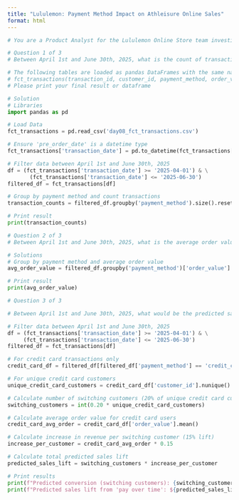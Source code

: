 ```yaml
---
title: "Lululemon: Payment Method Impact on Athleisure Online Sales"
format: html
---
```

```python
# You are a Product Analyst for the Lululemon Online Store team investigating how alternative payment methods might influence sales performance. The team wants to understand the potential impact of introducing a new installment payment option. Your analysis will predict sales lift and customer conversion for the proposed payment method.

# Question 1 of 3
# Between April 1st and June 30th, 2025, what is the count of transactions for each payment method? This analysis will establish the baseline distribution of how customers currently pay.

# The following tables are loaded as pandas DataFrames with the same names: fct_transactions
# fct_transactions(transaction_id, customer_id, payment_method, order_value, transaction_date)
# Please print your final result or dataframe

# Solution
# Libraries
import pandas as pd

# Load Data
fct_transactions = pd.read_csv('day08_fct_transactions.csv')

# Ensure 'pre_order_date' is a datetime type
fct_transactions['transaction_date'] = pd.to_datetime(fct_transactions['transaction_date'])

# Filter data between April 1st and June 30th, 2025
df = (fct_transactions['transaction_date'] >= '2025-04-01') & \
       (fct_transactions['transaction_date'] <= '2025-06-30') 
filtered_df = fct_transactions[df]

# Group by payment method and count transactions
transaction_counts = filtered_df.groupby('payment_method').size().reset_index(name='transaction_count')

# Print result
print(transaction_counts)
```

```python
# Question 2 of 3
# Between April 1st and June 30th, 2025, what is the average order value for each payment method? This metric will help us assess which payment methods are tied to higher spending levels.

# Solutions
# Group by payment method and average order value
avg_order_value = filtered_df.groupby('payment_method')['order_value'].mean().reset_index(name='avg_order_value')

# Print result
print(avg_order_value)
```

```python
# Question 3 of 3   

# Between April 1st and June 30th, 2025, what would be the predicted sales lift if a 'pay over time' option were introduced? Assume that 20% of customers using credit cards switch to this option and that their average order value increases by 15%. This calculation will directly inform the expected impact on overall sales performance.

# Filter data between April 1st and June 30th, 2025
df = (fct_transactions['transaction_date'] >= '2025-04-01') & \
     (fct_transactions['transaction_date'] <= '2025-06-30') 
filtered_df = fct_transactions[df]

# For credit card transactions only
credit_card_df = filtered_df[filtered_df['payment_method'] == 'credit_card']

# For unique credit card customers
unique_credit_card_customers = credit_card_df['customer_id'].nunique()

# Calculate number of switching customers (20% of unique credit card customers)
switching_customers = int(0.20 * unique_credit_card_customers)

# Calculate average order value for credit card users
credit_card_avg_order = credit_card_df['order_value'].mean()

# Calculate increase in revenue per switching customer (15% lift)
increase_per_customer = credit_card_avg_order * 0.15

# Calculate total predicted sales lift
predicted_sales_lift = switching_customers * increase_per_customer

# Print results
print(f"Predicted conversion (switching customers): {switching_customers:,}")
print(f"Predicted sales lift from 'pay over time': ${predicted_sales_lift:,.2f}")

```